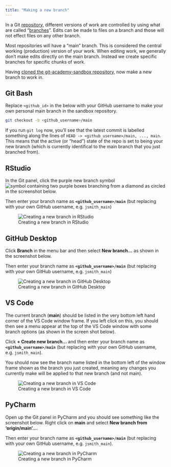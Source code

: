 ```yaml
--- 
title: "Making a new branch"
---
```


In a Git [repository](../glossary.qmd#repository), different versions of work are controlled by using what are
called "[branches](https://dfe-analytical-services.github.io/azure-devops-for-analysis/version-control-using-git---the-basics.html#making-branches)". Edits can be made to files on a branch and those will not 
effect files on any other branch.

Most repositories will have a "main" branch. This is considered the central 
working (production) version of your work. When editing work, we generally don't 
make edits directly on the main branch. Instead we create specific branches for 
specific chunks of work.

Having [cloned the git-academy-sandbox repository](clone-a-repo.html), 
now make a new branch to work in.

::: panel-tabset
## Git Bash

Replace `<github_id>` in the below with your GitHub username to make your own 
personal main branch in the sandbox repository.

``` bash
git checkout -b <github_username>/main
```

:::: callout-tip
If you run `git log` now, you'll see that the latest commit is labelled something along the lines of
`HEAD -> <github_username>/main, ..., main`. This means that the active (or "head") state of the repo is set to being your new branch (which is currently identifical to the main branch that you just branched from).
::::

## RStudio

In the Git panel, click the purple new branch symbol 
![symbol containing two purple boxes branching from a diamond](images/new-branch_rstudio-button.png) 
as circled in the screenshot below.

Then enter your branch name as **`<github_username>/main`** (but replacing <github_id> 
with your own GitHub username, e.g. `jsmith_main`)

![Creating a new branch in RStudio](./images/new-branch_RStudio.png)

## GitHub Desktop

Click **Branch** in the menu bar and then select **New branch...** as shown in 
the screenshot below.

Then enter your branch name as **`<github_username>/main`** (but replacing <github_id> 
with your own GitHub username, e.g. `jsmith_main`)

![Creating a new branch in GitHub Desktop](./images/new-branch_GitHubDesktop.png)

## VS Code

The current branch (**main**) should be listed in the very bottom left hand 
corner of the VS Code window frame. If you left click on this, you should then 
see a menu appear at the top of the VS Code window with some branch options (as 
shown in the screen shot below).

Click **+ Create new branch...** and then enter your branch name as 
**`<github_username>/main`** (but replacing <github_id> with your own GitHub username, 
e.g. `jsmith_main`).

You should now see the branch name listed in the bottom left of the window frame
shown as the branch you just created, meaning any changes you currently make
will be applied to that new branch (and not main).

![Creating a new branch in VS Code](./images/new-branch_VSCode.png)


## PyCharm

Open up the Git panel in PyCharm and you should see something like the 
screenshot below. Right click on **main** and select 
**New branch from 'origin/main'...**.

Then enter your branch name as **`<github_username>/main`** (but replacing <github_id> 
with your own GitHub username, e.g. `jsmith_main`).

![Creating a new branch in PyCharm](./images/new-branch_PyCharm.png)

:::

